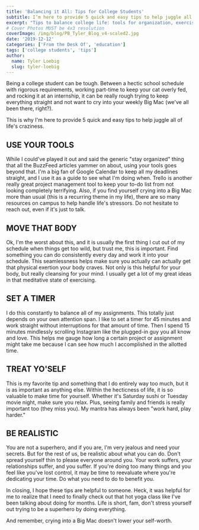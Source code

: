 ```yaml
---
title: 'Balancing it All: Tips for College Students'
subtitle: I’m here to provide 5 quick and easy tips to help juggle all of life’s craziness.  
excerpt: "Tips to balance college life: tools for organization, exercise, time management, self-care, and setting priorities."
# Cover Photos MUST be 4x3 resolution
coverImage: /img/blog/PB_Tyler_Blog_v4-scaled2.jpg
date: '2019-12-12'
categories: ['From the Desk Of', 'education']
tags: ['college students', 'tips']
author:
  name: Tyler Loebig
  slug: tyler-loebig
---
```

Being a college student can be tough. Between a hectic school schedule with rigorous requirements, working part-time to keep your cat overly fed, and rocking it at an internship, it can be really rough trying to keep everything straight and not want to cry into your weekly Big Mac (we've all been there, right?).

This is why I'm here to provide 5 quick and easy tips to help juggle all of life's craziness.

## USE YOUR TOOLS

While I could've played it out and said the generic "stay organized" thing that all the BuzzFeed articles yammer on about, using your tools goes beyond that. I'm a big fan of Google Calendar to keep all my deadlines straight, and I use it as a guide to see what I'm doing when. Trello is another really great project management tool to keep your to-do list from not looking completely terrifying. Also, if you find yourself crying into a Big Mac more than usual (this is a recurring theme in my life), there are so many resources on campus to help handle life's stressors. Do not hesitate to reach out, even if it's just to talk.

## MOVE THAT BODY

Ok, I'm the worst about this, and it is usually the first thing I cut out of my schedule when things get too wild, but trust me, this is important. Find something you can do consistently every day and work it into your schedule. This seamlessness helps make sure you actually can actually get that physical exertion your body craves. Not only is this helpful for your body, but really cleansing for your mind. I usually get a lot of my great ideas in that meditative state of exercising.

## SET A TIMER

I do this constantly to balance all of my assignments. This totally just depends on your own attention span. I like to set a timer for 45 minutes and work straight without interruptions for that amount of time. Then I spend 15 minutes mindlessly scrolling Instagram like the plugged-in guy you all know and love. This helps me gauge how long a certain project or assignment might take me because I can see how much I accomplished in the allotted time.

## TREAT YO'SELF

This is my favorite tip and something that I do entirely way too much, but it is as important as anything else. Within the hecticness of life, it is so valuable to make time for yourself. Whether it's Saturday sushi or Tuesday movie night, make sure you relax. Plus, seeing family and friends is really important too (they miss you). My mantra has always been "work hard, play harder."

## BE REALISTIC

You are not a superhero, and if you are, I'm very jealous and need your secrets. But for the rest of us, be realistic about what you can do. Don't spread yourself thin to please everyone around you. Your work suffers, your relationships suffer, and you suffer. If you're doing too many things and you feel like you've lost control, it may be time to reevaluate where you're dedicating your time. Do what you need to do to benefit you.

In closing, I hope these tips are helpful to someone. Heck, it was helpful for me to realize that I need to finally check out that hot yoga class like I've been talking about doing for months. Life is short, fam, don't stress yourself out trying to be a superhero by doing everything.

And remember, crying into a Big Mac doesn't lower your self-worth.